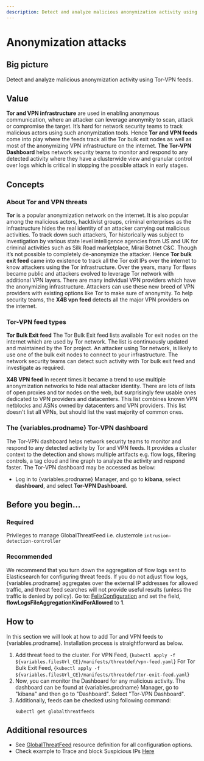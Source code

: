 ```yaml
---
description: Detect and analyze malicious anonymization activity using Tor-VPN feeds.
---
```



# Anonymization attacks

## Big picture

Detect and analyze malicious anonymization activity using Tor-VPN feeds.

## Value

**Tor and VPN infrastructure** are used in enabling anonymous communication, where an attacker can leverage anonymity to scan, attack or compromise the target. It’s hard for network security teams to track malicious actors using such anonymization tools. Hence **Tor and VPN feeds** come into play where the feeds track all the Tor bulk exit nodes as well as most of the anonymizing VPN infrastructure on the internet. **The Tor-VPN Dashboard** helps network security teams to monitor and respond to any detected activity where they have a clusterwide view and granular control over logs which is critical in stopping the possible attack in early stages.

## Concepts

### About Tor and VPN threats

**Tor** is a popular anonymization network on the internet. It is also popular among the malicious actors, hacktivist groups, criminal enterprises as the infrastructure hides the real identity of an attacker carrying out malicious activities. To track down such attackers, Tor historically was subject to investigation by various state level intelligence agencies from US and UK for criminal activities such as Silk Road marketplace, Mirai Botnet C&C. Though it’s not possible to completely de-anonymize the attacker. Hence **Tor bulk exit feed** came into existence to track all the Tor exit IPs over the internet to know attackers using the Tor infrastructure.
Over the years, many Tor flaws became public and attackers evolved to leverage Tor network with additional VPN layers. There are many individual VPN providers which have the anonymizing infrastructure. Attackers can use these new breed of VPN providers with existing options like Tor to make sure of anonymity. To help security teams, the **X4B vpn feed** detects all the major VPN providers on the internet.

### Tor-VPN feed types

**Tor Bulk Exit feed**
The Tor Bulk Exit feed lists available Tor exit nodes on the internet which are used by Tor network. The list is continuously updated and maintained by the Tor project. An attacker using Tor network, is likely to use one of the bulk exit nodes to connect to your infrastructure. The network security teams can detect such activity with Tor bulk exit feed and investigate as required.

**X4B VPN feed**
In recent times it became a trend to use multiple anonymization networks to hide real attacker identity. There are lots of lists of open proxies and tor nodes on the web, but surprisingly few usable ones dedicated to VPN providers and datacenters. This list combines known VPN netblocks and ASNs owned by datacenters and VPN providers. This list doesn't list all VPNs, but should list the vast majority of common ones.

### The {variables.prodname} Tor-VPN dashboard

The Tor-VPN dashboard helps network security teams to monitor and respond to any detected activity by Tor and VPN feeds. It provides a cluster context to the detection and shows multiple artifacts e.g. flow logs, filtering controls, a tag cloud and line graph to analyze the activity and respond faster.
The Tor-VPN dashboard may be accessed as below:

- Log in to {variables.prodname} Manager, and go to **kibana**, select **dashboard**, and select **Tor-VPN Dashboard**.

## Before you begin...

### Required

Privileges to manage GlobalThreatFeed i.e. clusterrole `intrusion-detection-controller`

### Recommended

We recommend that you turn down the aggregation of flow logs sent to Elasticsearch for configuring threat feeds. If you do not adjust flow logs, {variables.prodname} aggregates over the external IP addresses for allowed traffic, and threat feed searches will not provide useful results (unless the traffic is denied by policy). Go to: [FelixConfiguration](../reference/resources/felixconfig.mdx) and set the field, **flowLogsFileAggregationKindForAllowed** to **1**.

## How to

In this section we will look at how to add Tor and VPN feeds to {variables.prodname}. Installation process is straightforward as below.

1. Add threat feed to the cluster.
   For VPN Feed,
   <CodeBlock language='shell'>
   {`kubectl apply -f ${variables.filesUrl_CE}/manifests/threatdef/vpn-feed.yaml`}
   </CodeBlock>
   For Tor Bulk Exit Feed,
   <CodeBlock language='shell'>
   {`kubectl apply -f ${variables.filesUrl_CE}/manifests/threatdef/tor-exit-feed.yaml`}
   </CodeBlock>
2. Now, you can monitor the Dashboard for any malicious activity. The dashboard can be found at {variables.prodname} Manager, go to "kibana" and then go to "Dashboard". Select "Tor-VPN Dashboard".
3. Additionally, feeds can be checked using following command:
   ```shell
   kubectl get globalthreatfeeds
   ```

## Additional resources

- See [GlobalThreatFeed](../reference/resources/globalthreatfeed.mdx) resource definition for all configuration options.
- Check example to Trace and block Suspicious IPs [Here](suspicious-ips.mdx)

